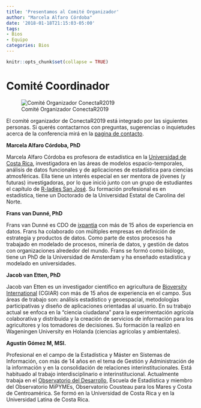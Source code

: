 ```yaml
---
title: 'Presentamos al Comité Organizador'
author: "Marcela Alfaro Córdoba"
date: '2018-01-18T21:15:03-05:00'
tags:
- Bios
- Equipo
categories: Bios
---
```


```r
knitr::opts_chunk$set(collapse = TRUE)
```

# Comité Coordinador

![Comité Organizador ConectaR2019](/images/comite_conectaR2019.png)

El comité organizador de ConectaR2019 está integrado por las siguientes personas. Si querés contactarnos con preguntas, sugerencias o inquietudes acerca de la conferencia mirá en la [pagina de contacto](/contacto).

**Marcela Alfaro Córdoba, PhD**

Marcela Alfaro Córdoba es profesora de estadística en la [Universidad de Costa Rica](www.ucr.ac.cr), investigadora en las áreas de modelos espacio-temporales, análisis de datos funcionales y de aplicaciones de estadística para ciencias atmosféricas. Ella tiene un interés especial en ser mentora de jóvenes (y futuras) investigadoras, por lo que inició junto con un grupo de estudiantes el capítulo de [R-ladies San José](https://www.meetup.com/es-ES/rladies-san-jose/). Su formación profesional es en estadística, tiene un Doctorado de la Universidad Estatal de Carolina del Norte.

**Frans van Dunné, PhD**

Frans van Dunné es CDO de [ixpantia](https://www.ixpantia.com) con más de 15 años de experiencia en datos. Frans ha colaborado con múltiples empresas en definición de estrategia y productos de datos. Como parte de estos procesos ha trabajado en modelado de procesos, minería de datos, y gestión de datos con organizaciones alrededor del mundo. Frans se formó como biólogo, tiene un PhD de la Universidad de Amsterdam y ha enseñado estadística y modelado en universidades.

**Jacob van Etten, PhD**

Jacob van Etten es un investigador científico en agricultura de [Bioversity International](https://www.bioversityinternational.org) (CGIAR) con más de 15 años de experiencia en el campo. Sus áreas de trabajo son: análisis estadístico y geoespacial, metodologías participativas y diseño de aplicaciones orientadas al usuario. En su trabajo actual se enfoca en la "ciencia ciudadana" para la experimentación agrícola colaborativa y distribuida y la creación de servicios de información para los agricultores y los tomadores de decisiones. Su formación la realizó en Wageningen University en
Holanda (ciencias agrícolas y ambientales).

**Agustín Gómez M, MSI.**

Profesional en el campo de la Estadística y Máster en Sistemas de Información, con más de 14 años en el tema de Gestión y Administración de la información y en la consolidación de relaciones interinstitucionales. Está habituado al trabajo interdisciplinario e interinstitucional. Actualmente trabaja en el [Observatorio del Desarrollo](http://www.odd.ucr.ac.cr), Escuela de Estadística y miembro del Observatorio MiPYMEs, Observatorio Cousteau para los Mares y Costa de Centroamérica. Se formó en la Universidad de Costa Rica y en la Universidad Latina de Costa Rica. 

